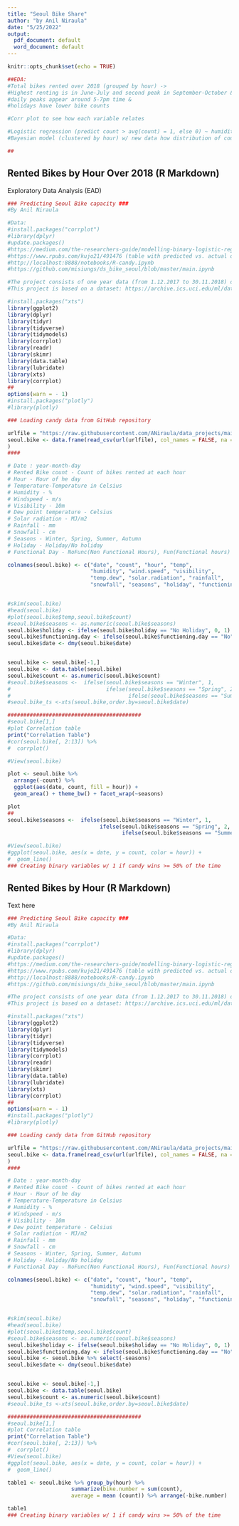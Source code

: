 ```yaml
---
title: "Seoul Bike Share"
author: "by Anil Niraula"
date: "5/25/2022"
output:
  pdf_document: default
  word_document: default
---
```


```r
knitr::opts_chunk$set(echo = TRUE)

##EDA:
#Total bikes rented over 2018 (grouped by hour) -> 
#Highest renting is in June-July and second peak in September-October &
#daily peaks appear around 5-7pm time &
#holidays have lower bike counts

#Corr plot to see how each variable relates

#Logistic regression (predict count > avg(count) = 1, else 0) ~ humidity, hour, visibility, holiday
#Bayesian model (clustered by hour) w/ new data how distribution of counts will change

##
```

## Rented Bikes by Hour Over 2018 (R Markdown)

Exploratory Data Analysis (EAD)

```r
### Predicting Seoul Bike capacity ###
#By Anil Niraula

#Data:
#install.packages("corrplot")
#library(dplyr)
#update.packages()
#https://medium.com/the-researchers-guide/modelling-binary-logistic-regression-using-tidymodels-library-in-r-part-1-c1bdce0ac055
#https://www.rpubs.com/kujo21/491476 (table with predicted vs. actual data)
#http://localhost:8888/notebooks/R-candy.ipynb
#https://github.com/misiungs/ds_bike_seoul/blob/master/main.ipynb

#The project consists of one year data (from 1.12.2017 to 30.11.2018) of count of rented bikes combined with weather information and time. The main idea is to forecast the bike usage based on the past information.
#This project is based on a dataset: https://archive.ics.uci.edu/ml/datasets/Seoul+Bike+Sharing+Demand for which two articles can be identified:

#install.packages("xts")
library(ggplot2)
library(dplyr)
library(tidyr)
library(tidyverse)
library(tidymodels)
library(corrplot)
library(readr)
library(skimr)
library(data.table)
library(lubridate) 
library(xts)
library(corrplot)
##
options(warn = - 1) 
#install.packages("plotly")
#library(plotly)

### Loading candy data from GitHub repository

urlfile = "https://raw.githubusercontent.com/ANiraula/data_projects/main/SeoulBikeShare/SeoulBikeData.csv"
seoul.bike <- data.frame(read_csv(url(urlfile), col_names = FALSE, na = c(""), col_types = NULL)
)
####

# Date : year-month-day 
# Rented Bike count - Count of bikes rented at each hour 
# Hour - Hour of he day 
# Temperature-Temperature in Celsius 
# Humidity - % 
# Windspeed - m/s 
# Visibility - 10m 
# Dew point temperature - Celsius 
# Solar radiation - MJ/m2 
# Rainfall - mm 
# Snowfall - cm 
# Seasons - Winter, Spring, Summer, Autumn 
# Holiday - Holiday/No holiday 
# Functional Day - NoFunc(Non Functional Hours), Fun(Functional hours)

colnames(seoul.bike) <- c("date", "count", "hour", "temp",
                          "humidity", "wind.speed", "visibility", 
                          "temp.dew", "solar.radiation", "rainfall",
                          "snowfall", "seasons", "holiday", "functioning.day")


#skim(seoul.bike)
#head(seoul.bike)
#plot(seoul.bike$temp,seoul.bike$count)
#seoul.bike$seasons <- as.numeric(seoul.bike$seasons)
seoul.bike$holiday <- ifelse(seoul.bike$holiday == "No Holiday", 0, 1)
seoul.bike$functioning.day <- ifelse(seoul.bike$functioning.day == "No", 0, 1)
seoul.bike$date <- dmy(seoul.bike$date)


seoul.bike <- seoul.bike[-1,]
seoul.bike <- data.table(seoul.bike)
seoul.bike$count <- as.numeric(seoul.bike$count)
#seoul.bike$seasons <-  ifelse(seoul.bike$seasons == "Winter", 1,
#                              ifelse(seoul.bike$seasons == "Spring", 2,
#                                     ifelse(seoul.bike$seasons == "Summer", 3, 4)))
#seoul.bike_ts <-xts(seoul.bike,order.by=seoul.bike$date)

##########################################
#seoul.bike[1,]
#plot Correlation table
print("Correlation Table")
#cor(seoul.bike[, 2:13]) %>%
#  corrplot()

#View(seoul.bike)

plot <- seoul.bike %>% 
  arrange(-count) %>% 
  ggplot(aes(date, count, fill = hour)) +
  geom_area() + theme_bw() + facet_wrap(~seasons)

plot
##
seoul.bike$seasons <-  ifelse(seoul.bike$seasons == "Winter", 1,
                             ifelse(seoul.bike$seasons == "Spring", 2,
                                    ifelse(seoul.bike$seasons == "Summer", 3, 4)))

#View(seoul.bike)
#ggplot(seoul.bike, aes(x = date, y = count, color = hour)) +
#  geom_line()
### Creating binary variables w/ 1 if candy wins >= 50% of the time
```

## Rented Bikes by Hour (R Markdown)

Text here

```r
### Predicting Seoul Bike capacity ###
#By Anil Niraula

#Data:
#install.packages("corrplot")
#library(dplyr)
#update.packages()
#https://medium.com/the-researchers-guide/modelling-binary-logistic-regression-using-tidymodels-library-in-r-part-1-c1bdce0ac055
#https://www.rpubs.com/kujo21/491476 (table with predicted vs. actual data)
#http://localhost:8888/notebooks/R-candy.ipynb
#https://github.com/misiungs/ds_bike_seoul/blob/master/main.ipynb

#The project consists of one year data (from 1.12.2017 to 30.11.2018) of count of rented bikes combined with weather information and time. The main idea is to forecast the bike usage based on the past information.
#This project is based on a dataset: https://archive.ics.uci.edu/ml/datasets/Seoul+Bike+Sharing+Demand for which two articles can be identified:

#install.packages("xts")
library(ggplot2)
library(dplyr)
library(tidyr)
library(tidyverse)
library(tidymodels)
library(corrplot)
library(readr)
library(skimr)
library(data.table)
library(lubridate) 
library(xts)
library(corrplot)
##
options(warn = - 1) 
#install.packages("plotly")
#library(plotly)

### Loading candy data from GitHub repository

urlfile = "https://raw.githubusercontent.com/ANiraula/data_projects/main/SeoulBikeShare/SeoulBikeData.csv"
seoul.bike <- data.frame(read_csv(url(urlfile), col_names = FALSE, na = c(""), col_types = NULL)
)
####

# Date : year-month-day 
# Rented Bike count - Count of bikes rented at each hour 
# Hour - Hour of he day 
# Temperature-Temperature in Celsius 
# Humidity - % 
# Windspeed - m/s 
# Visibility - 10m 
# Dew point temperature - Celsius 
# Solar radiation - MJ/m2 
# Rainfall - mm 
# Snowfall - cm 
# Seasons - Winter, Spring, Summer, Autumn 
# Holiday - Holiday/No holiday 
# Functional Day - NoFunc(Non Functional Hours), Fun(Functional hours)

colnames(seoul.bike) <- c("date", "count", "hour", "temp",
                          "humidity", "wind.speed", "visibility", 
                          "temp.dew", "solar.radiation", "rainfall",
                          "snowfall", "seasons", "holiday", "functioning.day")


#skim(seoul.bike)
#head(seoul.bike)
#plot(seoul.bike$temp,seoul.bike$count)
#seoul.bike$seasons <- as.numeric(seoul.bike$seasons)
seoul.bike$holiday <- ifelse(seoul.bike$holiday == "No Holiday", 0, 1)
seoul.bike$functioning.day <- ifelse(seoul.bike$functioning.day == "No", 0, 1)
seoul.bike <- seoul.bike %>% select(-seasons)
seoul.bike$date <- dmy(seoul.bike$date)


seoul.bike <- seoul.bike[-1,]
seoul.bike <- data.table(seoul.bike)
seoul.bike$count <- as.numeric(seoul.bike$count)
#seoul.bike_ts <-xts(seoul.bike,order.by=seoul.bike$date)

##########################################
#seoul.bike[1,]
#plot Correlation table
print("Correlation Table")
#cor(seoul.bike[, 2:13]) %>%
#  corrplot()
#View(seoul.bike)
#ggplot(seoul.bike, aes(x = date, y = count, color = hour)) +
#  geom_line()

table1 <- seoul.bike %>% group_by(hour) %>% 
                    summarize(bike.number = sum(count),
                    average = mean (count)) %>% arrange(-bike.number)

table1
### Creating binary variables w/ 1 if candy wins >= 50% of the time
```

